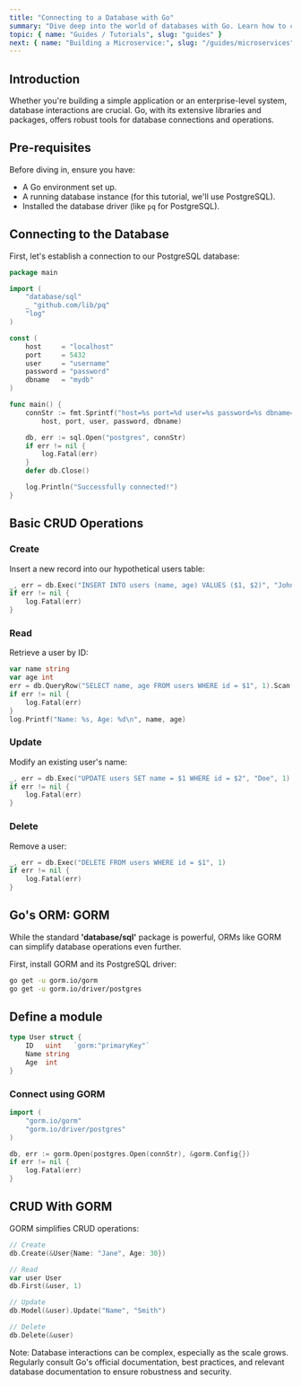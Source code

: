```yaml
---
title: "Connecting to a Database with Go"
summary: "Dive deep into the world of databases with Go. Learn how to connect, perform CRUD operations, and utilize Go's ORM tools for a seamless database experience."
topic: { name: "Guides / Tutorials", slug: "guides" }
next: { name: "Building a Microservice:", slug: "/guides/microservices" }
---
```


## Introduction

Whether you're building a simple application or an enterprise-level system, database interactions are crucial. Go, with its extensive libraries and packages, offers robust tools for database connections and operations.

## Pre-requisites

Before diving in, ensure you have:

- A Go environment set up.
- A running database instance (for this tutorial, we'll use PostgreSQL).
- Installed the database driver (like `pq` for PostgreSQL).

## Connecting to the Database

First, let's establish a connection to our PostgreSQL database:

```go
package main

import (
    "database/sql"
    _ "github.com/lib/pq"
    "log"
)

const (
    host     = "localhost"
    port     = 5432
    user     = "username"
    password = "password"
    dbname   = "mydb"
)

func main() {
    connStr := fmt.Sprintf("host=%s port=%d user=%s password=%s dbname=%s sslmode=disable",
        host, port, user, password, dbname)

    db, err := sql.Open("postgres", connStr)
    if err != nil {
        log.Fatal(err)
    }
    defer db.Close()

    log.Println("Successfully connected!")
}
```

## Basic CRUD Operations

### Create

Insert a new record into our hypothetical users table:

```go
_, err = db.Exec("INSERT INTO users (name, age) VALUES ($1, $2)", "John", 25)
if err != nil {
    log.Fatal(err)
}
```

### Read

Retrieve a user by ID:

```go
var name string
var age int
err = db.QueryRow("SELECT name, age FROM users WHERE id = $1", 1).Scan(&name, &age)
if err != nil {
    log.Fatal(err)
}
log.Printf("Name: %s, Age: %d\n", name, age)
```

### Update

Modify an existing user's name:

```go
_, err = db.Exec("UPDATE users SET name = $1 WHERE id = $2", "Doe", 1)
if err != nil {
    log.Fatal(err)
}
```

### Delete

Remove a user:

```go
_, err = db.Exec("DELETE FROM users WHERE id = $1", 1)
if err != nil {
    log.Fatal(err)
}
```

## Go's ORM: GORM

While the standard **'database/sql'** package is powerful, ORMs like GORM can simplify database operations even further.

First, install GORM and its PostgreSQL driver:

```bash
go get -u gorm.io/gorm
go get -u gorm.io/driver/postgres
```

## Define a module

```go
type User struct {
    ID   uint   `gorm:"primaryKey"`
    Name string
    Age  int
}
```

### Connect using GORM

```go
import (
    "gorm.io/gorm"
    "gorm.io/driver/postgres"
)

db, err := gorm.Open(postgres.Open(connStr), &gorm.Config{})
if err != nil {
    log.Fatal(err)
}
```

## CRUD With GORM

GORM simplifies CRUD operations:

```go
// Create
db.Create(&User{Name: "Jane", Age: 30})

// Read
var user User
db.First(&user, 1)

// Update
db.Model(&user).Update("Name", "Smith")

// Delete
db.Delete(&user)
```

<Banner>
  Note: Database interactions can be complex, especially as the scale grows.
  Regularly consult Go's official documentation, best practices, and relevant
  database documentation to ensure robustness and security.
</Banner>

